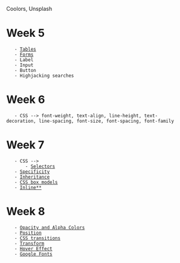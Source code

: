 Coolors, Unsplash

= Week 5 =
    - [[Tables]]
    - [[Forms]]
    - Label
    - Input
    - Button
    - Highjacking searches
= Week 6 =
    - CSS --> font-weight, text-align, line-height, text-decoration, line-spacing, font-size, font-spacing, font-family
= Week 7 =
    - CSS -->
        - [[Selectors]]
    - [[Specificity]]
    - [[Inheritance]]
    - [[CSS box models]]
    - [[Inline**]]
= Week 8 =
    - [[Opacity and Alpha Colors]]
    - [[Position]]
    - [[CSS transitions]]
    - [[Transform]]
    - [[Hover Effect]]
    - [[Google Fonts]]
